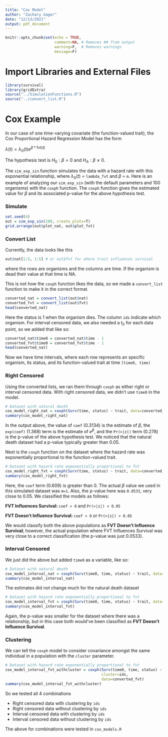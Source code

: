 ```yaml
---
title: "Cox Model"
author: "Zachary Gager"
date: "12/13/2021"
output: pdf_document
---
```


```r
knitr::opts_chunk$set(echo = TRUE,
                      comment=NA, # Removes ## from output
                      warning=F,  # Removes warnings
                      message=F) 
```

# Import Libraries and External Files

```r
library(survival)
library(gridExtra)
source("../SimulationFunctions.R")
source("../convert_list.R")
```


# Cox Example

In our case of one time-varying covariate (the function-valued trait), the Cox Proportional Hazard Regression Model has the form

$\lambda(t) = \lambda_0(t) e^{\beta*\textrm{fvt}(t)}$

The hypothesis test is $H_0: \beta = 0$ and $H_A: \beta \neq 0$.

The ```sim_exp_sin``` function simulates the data with a hazard rate with this exponential relationship, where $\lambda_0(t)$ = ```lambda_fvt``` and $\beta$ = ```m```. Here is an example of analyzing our ```sim_exp_sin``` (with the default parameters and 100 organisms) with the ```coxph``` function. The ```coxph``` function gives the estimated value for $\beta$ and its associated p-value for the above hypothesis test. 

### Simulate

```r
set.seed(4)
out = sim_exp_sin(100, create_plots=T)
grid.arrange(out$plot_nat, out$plot_fvt)
```

### Convert List

Currently, the data looks like this

```r
out$nat[1:5, 1:5] # or out$fvt for where trait influences survival
```

where the rows are organisms and the columns are time. If the organism is dead their value at that time is NA. 

This is not how the ```coxph``` function likes the data, so we made a ```convert_list``` function to make it in the correct format.

```r
converted_nat = convert_list(out$nat)
converted_fvt = convert_list(out$fvt)
head(converted_nat)
```

Here the status is 1 when the organism dies. The column ```ids``` indicate which organism. For interval censored data, we also needed a $t_0$ for each data point, so we added that like so:

```r
converted_nat$time0 = converted_nat$time - 1
converted_fvt$time0 = converted_fvt$time - 1
head(converted_nat)
```

Now we have time intervals, where each row represents an specific organism, its status, and its function-valued trait at time ```[time0, time)```

### Right Censored

Using the converted lists, we ran them through ```coxph``` as either right or interval censored data. With right censored data, we didn't use ```time0``` in the model. 


```r
# Dataset with natural death
cox_model_right_nat = coxph(Surv(time, status) ~ trait, data=converted_nat)
summary(cox_model_right_nat)
```

In the output above, the value of ```coef``` (0.3134) is the estimate of $\beta$, the ```exp(coef)``` (1.368) term is the estimate of $e^\beta$, and the ```Pr(>|z|)``` term (0.278) is the p-value of the above hypothesis test. We noticed that the natural death dataset had a p-value typically greater than 0.05. 

Next is the ```coxph``` function on the dataset where the hazard rate was exponentially proportional to the function-valued trait.

```r
# Dataset with hazard rate exponentially proportional to fvt
cox_model_right_fvt = coxph(Surv(time, status) ~ trait, data=converted_fvt)
summary(cox_model_right_fvt)
```

Here, the ```coef``` term (0.609) is greater than 0. The actual $\beta$ value we used in this simulated dataset was ```m=1```. Also, the p-value here was ```0.0533```, very close to 0.05. We classified the models as follows:

__FVT Influences Survival: __ ```coef > 0``` and ```Pr(>|z|) < 0.05```

__FVT Doesn't Influence Survival: __ ```coef < 0``` or ```Pr(>|z|) > 0.05```

We would classify both the above populations as __FVT Doesn't Influence Survival__; however, the actual population where FVT Influences Survival was very close to a correct classification (the p-value was just 0.0533).

### Interval Censored 

We just did the above but added ```time0``` as a variable, like so:

```r
# Dataset with natural death
cox_model_interval_nat = coxph(Surv(time0, time, status) ~ trait, data=converted_nat)
summary(cox_model_interval_nat)
```
The estimates did not change much for the natural death dataset

```r
# Dataset with hazard rate exponentially proportional to fvt
cox_model_interval_fvt = coxph(Surv(time0, time, status) ~ trait, data=converted_fvt)
summary(cox_model_interval_fvt)
```


Again, the p-value was smaller for the dataset where there was a relationship, but in this case both would've been classified as __FVT Doesn't Influence Survival__.

### Clustering

We can tell the ```coxph``` model to consider covariance amongst the same individual in a population with the ```cluster``` parameter.

```r
# Dataset with hazard rate exponentially proportional to fvt
cox_model_interval_fvt_withcluster = coxph(Surv(time0, time, status) ~ trait, 
                                           cluster=ids,
                                           data=converted_fvt)
summary(cox_model_interval_fvt_withcluster)
```


So we tested all 4 combinations 

- Right censored data with clustering by ```ids```
- Right censored data without clustering by ```ids```
- Interval censored data with clustering by ```ids```
- Interval censored data without clustering by ```ids```

The above for combinations were tested in ```cox_models.R```

